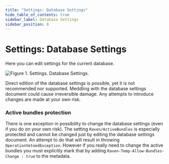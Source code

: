 ```yaml
---
title: "Settings: Database Settings"
hide_table_of_contents: true
sidebar_label: Database Settings
sidebar_position: 0
---
```



# Settings: Database Settings

Here you can edit settings for the current database.

![Figure 1. Settings. Database Settings.](./assets/settings-database_settings-1.png)

<Admonition type="danger" title="Danger">
Direct edition of the database settings is possible, yet it is not recommended nor supported. Meddling with the database settings document could cause irreversible damage. Any attempts to introduce changes are made at your own risk.
</Admonition>

### Active bundles protection

There is one exception in possibility to change the database settings (even if you do on your own risk). The setting `Raven/ActiveBundles` is especially protected and cannot be changed
just by editing the database settings document. An attempt to do that will result in throwing `OperationVetoedException`. However if you really need to change the active bundles you must
explicitly mark that by adding `Raven-Temp-Allow-Bundles-Change : true` to the metadata.
